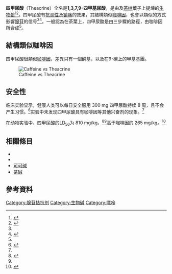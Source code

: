 {{Chembox
| ImageFile = Theacrine.svg
| ImageSize = 200px
| ImageAlt = Chemical structure of theacrine.
| ImageFile1 = Theacrine ball-and-stick.png
| IUPACName = 1,3,7,9-Tetramethylpurine-2,6,8-trione
| OtherNames = 1,3,7,9-Tetramethyluric acid; Temurin; Temorine; Tetramethyluric acid; Tetramethyl uric acid
|Section1={{Chembox Identifiers
| CASNo = 2309-49-1
| CASNo_Ref = {{cascite|changed|??}}
|  PubChem  =  75324
|  ChemSpiderID  =  67862
|  InChI  =  1/C9H12N4O3/c1-10-5-6(11(2)8(10)15)12(3)9(16)13(4)7(5)14/h1-4H3
|  InChIKey  =  QGDOQULISIQFHQ-UHFFFAOYAN
|  StdInChI  =  1S/C9H12N4O3/c1-10-5-6(11(2)8(10)15)12(3)9(16)13(4)7(5)14/h1-4H3
|  StdInChIKey  =  QGDOQULISIQFHQ-UHFFFAOYSA-N
|  SMILES  =  CN1C2=C(N(C1=O)C)N(C(=O)N(C2=O)C)C
}}
|Section2={{Chembox Properties
| C=9 | H=12 | N=4 | O=3
| Appearance =
| Density =
| MeltingPt =
| BoilingPt =
| Solubility =
  }}
|Section3={{Chembox Hazards
| MainHazards =
| FlashPt =
| AutoignitionPt =
  }}
}}
{{medical}}
'''四甲尿酸'''（Theacrine）全名是'''1,3,7,9-四甲基尿酸'''，是由{{le|古布阿蘇|Cupuaçu}}及[[茶树|茶树]]葉子上提煉的[[生物鹼|生物鹼]]<ref>{{Cite journal|pmid=12009315|year=2002|last1=Zheng|first1=XQ|last2=Ye|first2=CX|last3=Kato|first3=M|last4=Crozier|first4=A|last5=Ashihara|first5=H|title=Theacrine (1,3,7,9-tetramethyluric acid) synthesis in leaves of a Chinese tea, kucha (Camellia assamica var. Kucha)|url=https://archive.org/details/sim_phytochemistry_2002-05_60_2/page/129|volume=60|issue=2|pages=129–34|journal=Phytochemistry|doi=10.1016/s0031-9422(02)00086-9}}</ref><ref name=":0">{{Cite journal|doi = 10.1016/j.pbb.2012.04.014|title = Locomotor activation by theacrine, a purine alkaloid structurally similar to caffeine: Involvement of adenosine and dopamine receptors|year = 2012|last1 = Feduccia|first1 = Allison A.|last2 = Wang|first2 = Yuanyuan|last3 = Simms|first3 = Jeffrey A.|last4 = Yi|first4 = Henry Y.|last5 = Li|first5 = Rui|last6 = Bjeldanes|first6 = Leonard|last7 = Ye|first7 = Chuangxing|last8 = Bartlett|first8 = Selena E.|journal = Pharmacology Biochemistry and Behavior|volume = 102|issue = 2|pages = 241}}</ref>。四甲尿酸有[[抗炎性|抗炎性]]及[[镇痛药|镇痛]]的效果，其結構類似[[咖啡因|咖啡因]]，也會以類似的方式影響[[腺苷|腺苷]]的信号<ref name=":0" /><ref>{{Cite journal|doi=10.1016/j.fitote.2010.03.008|title=Theacrine, a purine alkaloid with anti-inflammatory and analgesic activities|year=2010|last1=Wang|first1=Yuanyuan|last2=Yang|first2=Xiaorong|last3=Zheng|first3=Xinqiang|last4=Li|first4=Jing|last5=Ye|first5=Chuangxing|last6=Song|first6=Xiaohong|journal=Fitoterapia|volume=81|issue=6|pages=627–31|pmid=20227468}}</ref>。一般認為在茶葉上，四甲尿酸是由三步驟的路徑，由咖啡因所合成<ref name=":0" />。

==結構類似咖啡因==
四甲尿酸很類似[[咖啡因|咖啡因]]，差異只有一個酮基，以及在9-碳上的甲基基團。

[[File:Caffeine_vs_Theacrine.png|Caffeine vs Theacrine]]

==安全性==

临床实验显示，健康人类可以每日安全服用 300 mg 四甲尿酸持续 8 周，且不会产生习惯。<ref name="pmid26766930">{{cite journal | vauthors = Taylor L, Mumford P, Roberts M, Hayward S, Mullins J, Urbina S, Wilborn C | title = Safety of TeaCrine®, a non-habituating, naturally-occurring purine alkaloid over eight weeks of continuous use | journal = Journal of the International Society of Sports Nutrition | volume = 13 | issue =  | pages = 2 | year = 2016 | pmid = 26766930 | pmc = 4711067 | doi = 10.1186/s12970-016-0113-3 | url = http://jissn.biomedcentral.com/articles/10.1186/s12970-016-0113-3 | accessdate = 2016-05-14 | quote = <small><br/>• These findings support the clinical safety and non-habituating neuro-energetic effects of TeaCrine® supplementation over 8 weeks of daily use (up to 300 mg/day). Moreover, there was no evidence of a tachyphylactic response that is typical of neuroactive agents such as caffeine and other stimulants.<br/>• Specifically, the acute toxicity for theacrine ingestion in mice has been previously reported [4] to be an LD50 of 810.6 mg/kg, which would equate to roughly 4.0 g for an individual weighing 76 kg.</small> | archive-date = 2016-06-04 | archive-url = https://web.archive.org/web/20160604111714/http://jissn.biomedcentral.com/articles/10.1186/s12970-016-0113-3 | dead-url = no }}</ref>实验中未发现四甲尿酸具有咖啡因等其他兴奋剂的{{tsl|en|tachyphylaxis|快速耐受|}}现象。<ref name="pmid26766930"/>

在动物实验中，四甲尿酸的[[半數致死量|LD<sub>50</sub>]]为 810 mg/kg，<ref name="pmid20227468">{{cite journal | vauthors = Wang Y, Yang X, Zheng X, Li J, Ye C, Song X | title = Theacrine, a purine alkaloid with anti-inflammatory and analgesic activities | journal = Fitoterapia | volume = 81 | issue = 6 | pages = 627–31 | year = 2010 | pmid = 20227468 | doi = 10.1016/j.fitote.2010.03.008 | url = https://www.researchgate.net/profile/Xiao_Rong_Yang/publication/41942987_Theacrine_a_purine_alkaloid_with_anti-inflammatory_and_analgesic_activities/links/560ba2a508ae576ce6412343.pdf | accessdate = 2016-05-15 | quote = <small>the result of the acute toxicity test showed that the LD(50) of theacrine was 810.6 mg/kg (769.5-858.0mg/kg).</small> | archive-date = 2017-09-01 | archive-url = https://web.archive.org/web/20170901024656/https://www.researchgate.net/profile/Xiao_Rong_Yang/publication/41942987_Theacrine_a_purine_alkaloid_with_anti-inflammatory_and_analgesic_activities/links/560ba2a508ae576ce6412343.pdf | dead-url = no }}</ref><ref name="pmid26766930"/>高于咖啡因的 265 mg/kg。<ref name="pmid698326">{{cite journal | vauthors = Warszawski D, Gorodischer R, Kaplanski J | title = Comparative toxicity of caffeine and aminophylline (theophylline ethylenediamine) in young and adult rats | journal = Biology of the Neonate | volume = 34 | issue = 1-2 | pages = 68–71 | year = 1978 | pmid = 698326 | doi = 10.1159/000241107| url = | quote = <small>In adult rats, the LD50 of caffeine and aminophylline was the same after 24 h and after 1 week of observation: caffeine 265 mg/kg</small>}}</ref>

==相關條目==
* {{tsl|en|Liberine||}}
* {{tsl|en|Methylliberine||}}
* [[可可碱|可可碱]]
* [[茶碱|茶碱]]
{{clear}}
==參考資料==
{{Reflist|2}}

{{Adenosinergics}}

[[Category:腺苷拮抗剂|Category:腺苷拮抗剂]]
[[Category:生物碱|Category:生物碱]]
[[Category:嘌呤|Category:嘌呤]]